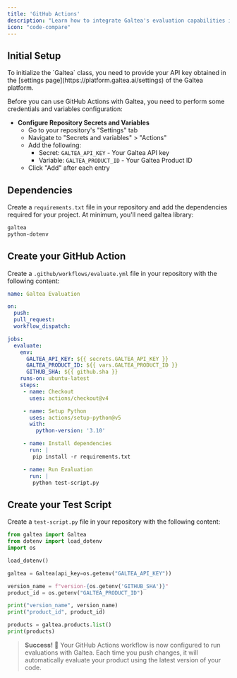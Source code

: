 ```yaml
---
title: 'GitHub Actions'
description: "Learn how to integrate Galtea's evaluation capabilities into your GitHub Actions workflow"
icon: "code-compare"
---
```


## Initial Setup

<Note>
    To initialize the `Galtea` class, you need to provide your API key obtained in the [settings page](https://platform.galtea.ai/settings) of the Galtea platform.
</Note>


Before you can use GitHub Actions with Galtea, you need to perform some credentials and variables configuration:

- **Configure Repository Secrets and Variables**
   - Go to your repository's "Settings" tab
   - Navigate to "Secrets and variables" > "Actions"
   - Add the following:
     - Secret: `GALTEA_API_KEY` - Your Galtea API key
     - Variable: `GALTEA_PRODUCT_ID` - Your Galtea Product ID
   - Click "Add" after each entry

## Dependencies

Create a `requirements.txt` file in your repository and add the dependencies required for your project. At minimum, you'll need galtea library:

```txt
galtea
python-dotenv
```

## Create your GitHub Action

Create a `.github/workflows/evaluate.yml` file in your repository with the following content:

```yml
name: Galtea Evaluation

on:
  push:
  pull_request:
  workflow_dispatch:

jobs:
  evaluate:
    env:
      GALTEA_API_KEY: ${{ secrets.GALTEA_API_KEY }}
      GALTEA_PRODUCT_ID: ${{ vars.GALTEA_PRODUCT_ID }}
      GITHUB_SHA: ${{ github.sha }}
    runs-on: ubuntu-latest
    steps:
     - name: Checkout
       uses: actions/checkout@v4

     - name: Setup Python
       uses: actions/setup-python@v5
       with:
         python-version: '3.10'

     - name: Install dependencies
       run: |
        pip install -r requirements.txt

     - name: Run Evaluation
       run: |
        python test-script.py
```

## Create your Test Script

Create a `test-script.py` file in your repository with the following content:

```python
from galtea import Galtea
from dotenv import load_dotenv
import os

load_dotenv()

galtea = Galtea(api_key=os.getenv("GALTEA_API_KEY"))

version_name = f"version-{os.getenv('GITHUB_SHA')}"
product_id = os.getenv("GALTEA_PRODUCT_ID")

print("version_name", version_name)
print("product_id", product_id)

products = galtea.products.list()
print(products)
```


> **Success!** 🎉 Your GitHub Actions workflow is now configured to run evaluations with Galtea. Each time you push changes, it will automatically evaluate your product using the latest version of your code.